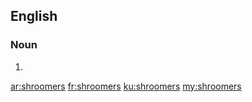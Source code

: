==English==

===Noun===
{{head|en}}

# {{plural of|shroomer}}

[[ar:shroomers]]
[[fr:shroomers]]
[[ku:shroomers]]
[[my:shroomers]]